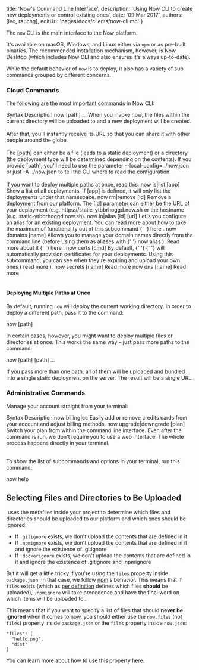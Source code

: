 

  title: 'Now\'s Command Line Interface',
  description: 'Using Now CLI to create new deployments or control existing ones',
  date: '09 Mar 2017',
  authors: [leo, rauchg],
  editUrl: 'pages/docs/clients/now-cli.md'
}

The `now` CLI is the main interface to the Now platform.

It's available on macOS, Windows, and Linux either via `npm` or as pre-built
binaries. The recommended installation
mechanism, however, is <InternalLink href="/download">Now Desktop</InternalLink> (which
includes Now CLI and also ensures it's always up-to-date).

While the default behavior of `now` is to deploy, it also has a variety of sub
commands grouped by different concerns.

### Cloud Commands

The following are the most important commands in Now CLI:

<Table>
  <Row header>
    <Column left>Syntax</Column>
    <Column right>Description</Column>
  </Row>

  <Row>
    <Column left>
      <InlineCode noWrap>now [path] ...</InlineCode>
    </Column>
    <Column right>
      When you invoke <InlineCode>now</InlineCode>, the files within the current directory will be uploaded to <Now color="#000" /> and a new deployment will be created.<br/><br/>After that, you'll instantly receive its URL so that you can share it with other people around the globe.
      <br/><br/>
      The <InlineCode>[path]</InlineCode> can either be a file (leads to a static deployment) or
      a directory (the deployment type will be determined depending
      on the contents). If you provide <InlineCode>[path]</InlineCode>, you'll need to use the parameter <InlineCode>--local-config=../now.json</InlineCode> or just <InlineCode>-A ../now.json</InlineCode> to tell the CLI where to read the configuration.
      <br/><br/>
      If you want to deploy multiple paths at
      once, <GenericLink href="#deploying-multiple-projects-at-once">read this</GenericLink>.
    </Column>
  </Row>

  <Row>
    <Column left>
      <InlineCode noWrap>now ls|list [app]</InlineCode>
    </Column>
    <Column right>
      Show a list of all deployments. If <InlineCode>[app]</InlineCode> is defined, it will only
      list the deployments under that namespace.
    </Column>
  </Row>

  <Row>
    <Column left>
      <InlineCode noWrap>now rm|remove [id]</InlineCode>
    </Column>
    <Column right>
      Remove a deployment from our platform. The <InlineCode>[id]</InlineCode> parameter can either be the URL of your deployment (e.g. <InlineCode>https://static-ytbbrhoggd.now.sh</InlineCode> or the hostname (e.g. <InlineCode>static-ytbbrhoggd.now.sh</InlineCode>).
    </Column>
  </Row>

  <Row>
    <Column left>
      <InlineCode noWrap>now ln|alias [id] [url]</InlineCode>
    </Column>
    <Column right>
      Let's you configure an alias for an existing deployment. You can read more about how
      to take the maximum of functionality out of this subcommand
      {' '}
      <InternalLink href="/docs/features/aliases">
        here
      </InternalLink>
      .
    </Column>
  </Row>

  <Row>
    <Column left>
      <InlineCode noWrap>now domains [name]</InlineCode>
    </Column>
    <Column right>
      Allows you to manage your domain names directly from the command line (before using
      them as aliases with
      {' '}
      <InlineCode noWrap>now alias</InlineCode>
      ). Read more about it
      {' '}
      <InternalLink href="/docs/features/aliases">
        here
      </InternalLink>
      .
    </Column>
  </Row>

  <Row>
    <Column left><InlineCode noWrap>now certs [cmd]</InlineCode></Column>
    <Column right>
      By default,
      {' '}
      <Now color="#000" />
      {' '}
      will automatically provision certificates for your deployments. Using this subcommand, you can
      see when they're expiring and upload your own ones (
      <InternalLink href="/docs/features/certs">
        read more
      </InternalLink>
      ).
    </Column>
  </Row>

  <Row>
    <Column left>
      <InlineCode noWrap>now secrets [name]</InlineCode>
    </Column>
    <Column right>
      <InternalLink href="/docs/features/env-and-secrets">
        Read more
      </InternalLink>
    </Column>
  </Row>

  <Row>
    <Column left><InlineCode noWrap>now dns [name]</InlineCode></Column>
    <Column right>
      <InternalLink href="/docs/features/dns">
        Read more
      </InternalLink>
    </Column>
  </Row>
</Table>

#### Deploying Multiple Paths at Once

By default, running `now` will
deploy the current working directory. In order to deploy
a different path, pass it to
the command:

<TerminalInput>now [path]</TerminalInput>

In certain cases, however, you might want to deploy multiple
files or directories at once. This works the
same way – just pass more paths to the command:

<TerminalInput>now [path] [path] ...</TerminalInput>

If you pass more than one path, all of them will be uploaded
and bundled into a single static deployment on the server. The
result will be a single URL.

### Administrative Commands

Manage your account straight from your terminal:

<Table>
  <Row header>
    <Column left>Syntax</Column>
    <Column right>Description</Column>
  </Row>

  <Row>
    <Column left><InlineCode noWrap>now billing|cc</InlineCode></Column>
    <Column right>
      Easily add or remove credits cards from your account and adjust billing methods.
    </Column>
  </Row>

  <Row>
    <Column left>
      <InlineCode noWrap>now upgrade|downgrade [plan]</InlineCode>
    </Column>
    <Column right>
      Switch your plan from within the command line interface. Even after the command is run,
      we don't require you to use a web interface. The whole process happens directly in your terminal.
    </Column>
  </Row>
</Table>

To show the list of subcommands and options in your terminal, run this command:

<TerminalInput>now help</TerminalInput>

## Selecting Files and Directories to Be Uploaded

&#8203;<Now color="#000" /> uses the metafiles inside your project to determine which files and directories should be uploaded to our platform and which ones should be ignored:

* If `.gitignore` exists, we don't upload the contents that are defined in it
* If `.npmignore` exists, we don't upload the contents that are defined in it and ignore the existence of .gitignore
* If `.dockerignore` exists, we don't upload the contents that are defined in it and ignore the existence of .gitignore and .npmignore

But it will get a little tricky if you're using the `files` property inside `package.json`: In that case, we follow [npm](https://www.npmjs.com/)'s behavior. This means that if `files` exists (which as [per definition](https://docs.npmjs.com/files/package.json#files) defines which files **should** be uploaded), `.npmignore` will take precedence and have the final word on which items will be uploaded to <Now color="#000" />.

This means that if you want to specify a list of files that should **never be ignored** when it comes to now, you should either use the `now.files` (not `files`) property inside `package.json` or the `files` property inside `now.json`:

```
"files": [
  "hello.png",
  "dist"
]
```

You can learn more about how to use this property <InternalLink href='/docs/features/configuration#"files"-(array)'>here</InternalLink>.

